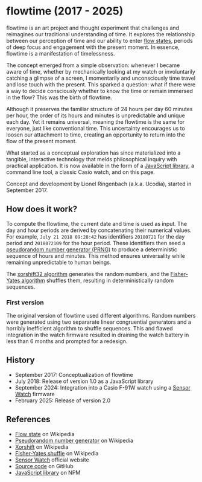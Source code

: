 
# flowtime (2017 - 2025)

flowtime is an art project and thought experiment that challenges and reimagines our traditional understanding of time. It explores the relationship between our perception of time and our ability to enter [flow states][1], periods of deep focus and engagement with the present moment. In essence, flowtime is a manifestation of timelessness.

<Flowtime />

The concept emerged from a simple observation: whenever I became aware of time, whether by mechanically looking at my watch or involuntarily catching a glimpse of a screen, I momentarily and unconsciously time travel and lose touch with the present. This sparked a question: what if there were a way to decide consciously whether to know the time or remain immersed in the flow? This was the birth of flowtime.

Although it preserves the familiar structure of 24 hours per day 60 minutes per hour, the order of its hours and minutes is unpredictable and unique each day. Yet it remains universal, meaning the flowtime is the same for everyone, just like conventional time. This uncertainty encourages us to loosen our attachment to time, creating an opportunity to return into the flow of the present moment.

What started as a conceptual exploration has since materialized into a tangible, interactive technology that melds philosophical inquiry with practical application. It is now available in the form of a [JavaScript library][6], a command line tool, a classic Casio watch, and on this page.

Concept and development by Lionel Ringenbach (a.k.a. Ucodia), started in September 2017.

<YouTube id="MrFj9_5885s" title="flowtime watch" />

## How does it work?

To compute the flowtime, the current date and time is used as input. The day and hour periods are derived by concatenating their numerical values. For example, `July 21 2018 09:28:42` has identifiers `20180721` for the day period and `2018072109` for the hour period. These identifiers then seed a [pseudorandom number generator (PRNG)](2) to produce a deterministic sequence of hours and minutes. This method ensures universality while remaining unpredictable to human beings.

The [xorshift32 algorithm][3] generates the random numbers, and the [Fisher-Yates algorithm][4] shuffles them, resulting in deterministically random sequences.

### First version

The original version of flowtime used different algorithms. Random numbers were generated using two separarate linear congruential generators and a horribly inefficient algorithm to shuffle sequences. This and flawed integration in the watch firmware resulted in draining the watch battery in less than 6 months and prompted for a redesign.

## History

- September 2017: Conceptualization of flowtime
- July 2018: Release of version 1.0 as a JavaScript library
- September 2024: Integration into a Casio F-91W watch using a [Sensor Watch](5) firmware
- February 2025: Release of version 2.0

## References

- [Flow state][1] on Wikipedia
- [Pseudorandom number generator][2] on Wikipedia
- [Xorshift][3] on Wikipedia
- [Fisher-Yates shuffle][4] on Wikipedia
- [Sensor Watch][5] official website
- [Source code][6] on GitHub
- [JavaScript library][7] on NPM

[1]: https://en.wikipedia.org/wiki/Flow_(psychology)
[2]: https://en.wikipedia.org/wiki/Pseudorandom_number_generator
[3]: https://en.wikipedia.org/wiki/Xorshift
[4]: https://en.wikipedia.org/wiki/Fisher%E2%80%93Yates_shuffle
[5]: https://www.sensorwatch.net/
[6]: https://github.com/Ucodia/flowtime
[7]: https://www.npmjs.com/package/flowtime